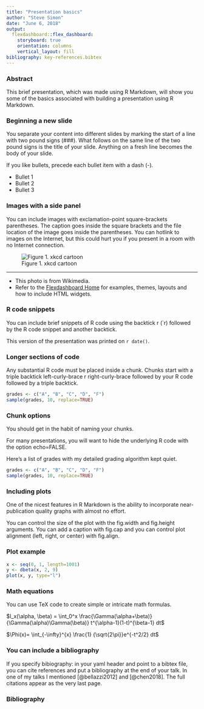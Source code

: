 ```yaml
---
title: "Presentation basics"
author: "Steve Simon"
date: "June 6, 2018"
output: 
  flexdashboard::flex_dashboard:
    storyboard: true
    orientation: columns
    vertical_layout: fill
bibliography: key-references.bibtex
---
```


### Abstract

This brief presentation, which was made using R Markdown, will show you some of the basics associated with building a presentation using R Markdown.

### Beginning a new slide

You separate your content into different slides by marking the start of a line with two pound signs (###). What follows on the same line of the two pound signs is the title of your slide. Anything on a fresh line becomes the body of your slide.

If you like bullets, precede each bullet item with a dash (-).

- Bullet 1
- Bullet 2
- Bullet 3

### Images with a side panel

You can include images with exclamation-point square-brackets parentheses. The caption goes inside the square brackets and the file location of the image goes inside the parentheses. You can hotlink to images on the Internet, but this could hurt you if you present in a room with no Internet connection.

![Figure 1. xkcd cartoon](https://upload.wikimedia.org/wikipedia/commons/6/69/Relationships_among_some_of_univariate_probability_distributions.jpg)

***

- This photo is from Wikimedia.
- Refer to the [Flexdashboard Home](https://rmarkdown.rstudio.com/flexdashboard/index.html) for examples, themes, layouts and how to include HTML widgets.


### R code snippets

You can include brief snippets of R code using the backtick r (`r) followed by the R code snippet and another backtick.

This version of the presentation was printed on `r date()`.

### Longer sections of code

Any substantial R code must be placed inside a chunk. Chunks start with a triple backtick left-curly-brace r right-curly-brace followed by your R code followed by a triple backtick.

```r
grades <- c("A", "B", "C", "D", "F")
sample(grades, 10, replace=TRUE)
```

### Chunk options

You should get in the habit of naming your chunks.

For many presentations, you will want to hide the underlying R code with the option echo=FALSE.

Here's a list of grades with my detailed grading algorithm kept quiet.

```r
grades <- c("A", "B", "C", "D", "F")
sample(grades, 10, replace=TRUE)
```

### Including plots

One of the nicest features in R Markdown is the ability to incorporate near-publication quality graphs with almost no effort.

You can control the size of the plot with the fig.width and fig.height arguments. You can add a caption with fig.cap and you can control plot alignment (left, right, or center) with fig.align.

### Plot example

```r
x <- seq(0, 1, length=1001)
y <- dbeta(x, 2, 9)
plot(x, y, type="l")
```

### Math equations

You can use TeX code to create simple or intricate math formulas.

$I_x(\alpha, \beta) = \int_0^x \frac{\Gamma(\alpha+\beta)} {\Gamma(\alpha)\Gamma(\beta)} t^{\alpha-1}(1-t)^{\beta-1} dt$

$\Phi(x)= \int_{-\infty}^{x} \frac{1} {\sqrt{2\pi}}e^{-t^2/2} dt$

### You can include a bibliography

If you specify bibiography: in your yaml header and point to a bibtex file, you can cite references and put a bibliography at the end of your talk. In one of my talks I mentioned [@bellazzi2012] and [@chen2018]. The full citations appear as the very last page.

### Bibliography
